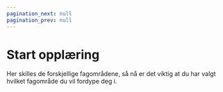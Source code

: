 ```yaml
---
pagination_next: null
pagination_prev: null
---
```



# Start opplæring

Her skilles de forskjellige fagområdene, så nå er det viktig at du har valgt hvilket fagområde du vil fordype deg i.

<DocCardList />
